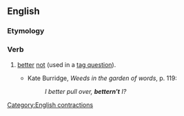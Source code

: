 ==English==

===Etymology===
{{suffix|better|n't|lang=en}}

===Verb===
{{head|en|verb form}}

# {{lb|en|nonstandard}} [[better]] [[not]] (used in a [[tag question]]).
#* Kate Burridge, ''Weeds in the garden of words'', p. 119:
#*: ''I better pull over, '''bettern't''' I?''
[[Category:English contractions]]